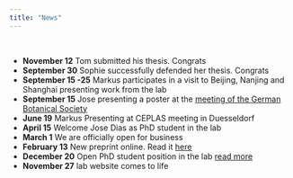 ```yaml
---
title: "News"
---
```

&nbsp;

- **November 12** Tom submitted his thesis. Congrats
- **September 30** Sophie successfully defended her thesis. Congrats
- **September 15 -25** Markus participates in a visit to Beijing, Nanjing and Shanghai presenting work from the lab  
- **September 15** Jose presenting a poster at the [meeting of the German Botanical Society](https://www.botanikertagung2019.de/)  
- **June 19** Markus Presenting at CEPLAS meeting in Duesseldorf  
- **April 15** Welcome Jose Dias as PhD student in the lab
- **March 1** We are officially open for business   
- **February 13** New preprint online. Read it [here](https://www.biorxiv.org/content/10.1101/547943v1)  
- **December 20** Open PhD student position in the lab [read more](files/phd_offer2018.pdf)  
- **November 27** lab website comes to life  



<!--<a class="twitter-timeline" href="https://twitter.com/MGStetter?ref_src=twsrc%5Etfw">Tweets by MGStetter</a> <script async src="https://platform.twitter.com/widgets.js" charset="utf-8"></script>

-->

<!-- Global site tag (gtag.js) - Google Analytics -->
<script async src="https://www.googletagmanager.com/gtag/js?id=UA-96594188-4"></script>
<script>
  window.dataLayer = window.dataLayer || [];
  function gtag(){dataLayer.push(arguments);}
  gtag('js', new Date());

  gtag('config', 'UA-96594188-4');
</script>
